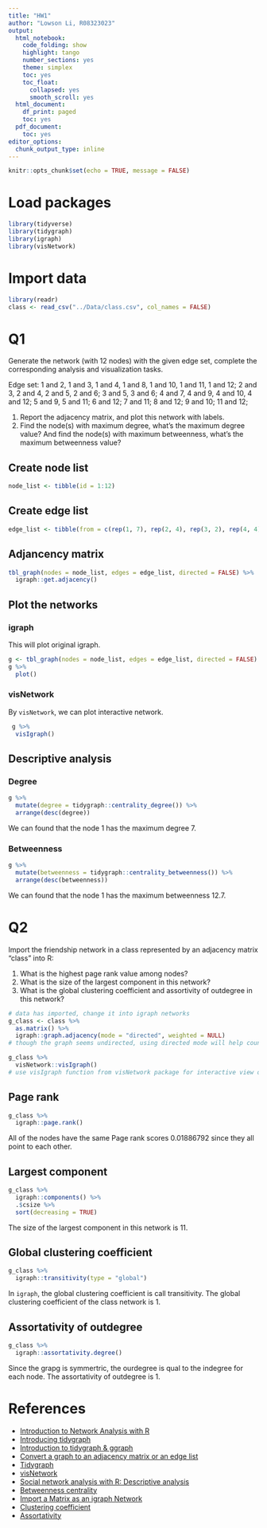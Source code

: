 ```yaml
---
title: "HW1"
author: "Lowson Li, R08323023"
output:
  html_notebook:
    code_folding: show
    highlight: tango
    number_sections: yes
    theme: simplex
    toc: yes
    toc_float:
      collapsed: yes
      smooth_scroll: yes
  html_document:
    df_print: paged
    toc: yes
  pdf_document:
    toc: yes
editor_options:
  chunk_output_type: inline
---
```


```r
knitr::opts_chunk$set(echo = TRUE, message = FALSE)
```

# Load packages
```r
library(tidyverse)
library(tidygraph)
library(igraph)
library(visNetwork)
```

# Import data
```r
library(readr)
class <- read_csv("../Data/class.csv", col_names = FALSE)
```

# Q1

Generate the network (with 12 nodes) with the given edge set, complete the corresponding analysis and visualization tasks.

Edge set:
1 and 2, 1 and 3, 1 and 4, 1 and 8, 1 and 10, 1 and 11, 1 and 12;
2 and 3, 2 and 4, 2 and 5, 2 and 6;
3 and 5, 3 and 6;
4 and 7, 4 and 9, 4 and 10, 4 and 12;
5 and 9, 5 and 11;
6 and 12;
7 and 11;
8 and 12;
9 and 10;
11 and 12;

1) Report the adjacency matrix, and plot this network with labels.
2) Find the node(s) with maximum degree, what’s the maximum degree value? And find the node(s) with maximum betweenness, what’s the maximum betweenness value?

## Create node list
```r
node_list <- tibble(id = 1:12)
```

## Create edge list 
```r
edge_list <- tibble(from = c(rep(1, 7), rep(2, 4), rep(3, 2), rep(4, 4), rep(5, 2), 6:9, 11), to = c(2, 3, 4, 8, 10, 11, 12, 3, 4, 5, 6, 5, 6, 7, 9, 10, 12, 9, 11, 12, 11, 12, 10, 12))
```

## Adjancency matrix
```r
tbl_graph(nodes = node_list, edges = edge_list, directed = FALSE) %>%
  igraph::get.adjacency()
```


## Plot the networks
### igraph
This will plot original igraph.
```r
g <- tbl_graph(nodes = node_list, edges = edge_list, directed = FALSE) # save graph named "g"
g %>%
  plot()
```
### visNetwork
By `visNetwork`, we can plot interactive network.
```r
 g %>%
  visIgraph()
```

## Descriptive analysis
### Degree
```r
g %>%
  mutate(degree = tidygraph::centrality_degree()) %>%
  arrange(desc(degree))
```
We can found that the node 1 has the maximum degree 7.

### Betweenness

```r
g %>%
  mutate(betweenness = tidygraph::centrality_betweenness()) %>%
  arrange(desc(betweenness))
```
We can found that the node 1 has the maximum betweenness 12.7.

# Q2
Import the friendship network in a class represented by an adjacency matrix “class” into R:

1) What is the highest page rank value among nodes?
2) What is the size of the largest component in this network?
3) What is the global clustering coefficient and assortivity of outdegree in this network?
```r
# data has imported, change it into igraph networks
g_class <- class %>%
  as.matrix() %>%
  igraph::graph.adjacency(mode = "directed", weighted = NULL)
# though the graph seems undirected, using directed mode will help count outdegree

g_class %>%
  visNetwork::visIgraph()
# use visIgraph function from visNetwork package for interactive view of network
```

## Page rank
```r
g_class %>% 
  igraph::page.rank()
```
All of the nodes have the same Page rank scores 0.01886792 since they all point to each other.

## Largest component
```r
g_class %>%
  igraph::components() %>%
  .$csize %>%
  sort(decreasing = TRUE)
```
The size of the largest component in this network is 11.

## Global clustering coefficient
```r
g_class %>% 
  igraph::transitivity(type = "global")
```
In `igraph`, the global clustering coefficient is call transitivity. The global clustering coefficient of the class network is 1.

## Assortativity of outdegree
```r
g_class %>% 
  igraph::assortativity.degree()
```

Since the grapg is symmertric, the ourdegree is qual to the indegree for each node. The assortativity of outdegree is 1.


# References

* [Introduction to Network Analysis with R](https://www.jessesadler.com/post/network-analysis-with-r/)
* [Introducing tidygraph](https://www.data-imaginist.com/2017/introducing-tidygraph/)
* [Introduction to tidygraph & ggraph](https://www.rpubs.com/Steven_Surya/tidygraph-ggraph)
* [Convert a graph to an adjacency matrix or an edge list](http://cneurocvs.rmki.kfki.hu/igraph/doc/R/conversion.html)
* [Tidygraph](http://users.dimi.uniud.it/~massimo.franceschet/ns/syllabus/make/tidygraph/tidygraph.html)
* [visNetwork](https://datastorm-open.github.io/visNetwork/)
* [Social network analysis with R: Descriptive analysis](http://pablobarbera.com/big-data-upf/html/02b-networks-descriptive-analysis.html)
* [Betweenness centrality](https://en.wikipedia.org/wiki/Betweenness_centrality)
* [Import a Matrix as an igraph Network](https://rpubs.com/pjmurphy/310459)
* [Clustering coefficient](https://en.wikipedia.org/wiki/Clustering_coefficient)
* [Assortativity](https://en.wikipedia.org/wiki/Assortativity)